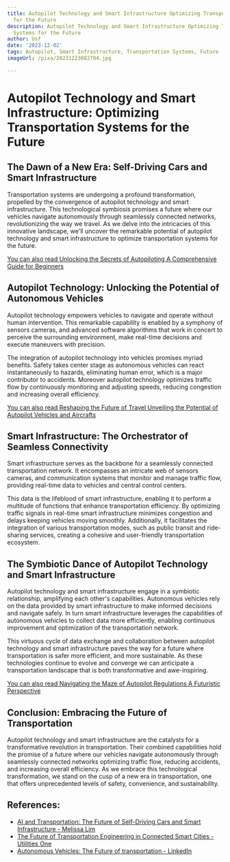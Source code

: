 ```yaml
---
title: Autopilot Technology and Smart Infrastructure Optimizing Transportation Systems
  for the Future
description: Autopilot Technology and Smart Infrastructure Optimizing Transportation
  Systems for the Future
author: Usf
date: '2023-12-02'
tags: Autopilot, Smart Infrastructure, Transportation Systems, Future
imageUrl: /pixa/20231223082704.jpg

---
```

# Autopilot Technology and Smart Infrastructure: Optimizing Transportation Systems for the Future

## The Dawn of a New Era: Self-Driving Cars and Smart Infrastructure

Transportation systems are undergoing a profound transformation, propelled  by the convergence of autopilot technology and smart infrastructure. This technological symbiosis promises a future  where our vehicles navigate  autonomously through  seamlessly connected networks, revolutionizing the  way we travel. As we delve into the intricacies of this innovative landscape, we'll uncover the remarkable potential of autopilot technology and  smart infrastructure to optimize transportation systems for the future.

[You can also read Unlocking the Secrets of Autopiloting  A Comprehensive Guide for Beginners](Unlocking%20the%20Secrets%20of%20Autopiloting%20A%20Comprehensive%20Guide%20for%20Beginners)


## Autopilot Technology: Unlocking the Potential of Autonomous Vehicles

Autopilot technology empowers vehicles  to navigate and operate without human intervention. This remarkable capability is enabled by a symphony of sensors cameras, and advanced software  algorithms that work in  concert to perceive the surrounding environment, make  real-time decisions and execute maneuvers with precision.

The integration of autopilot technology  into vehicles promises myriad benefits. Safety takes center stage  as autonomous vehicles  can react instantaneously to hazards,  eliminating human error, which is a major contributor to  accidents. Moreover autopilot technology optimizes traffic flow by continuously  monitoring and adjusting speeds, reducing congestion and increasing overall efficiency.

[You can also  read Reshaping the Future of Travel Unveiling the Potential of Autopilot Vehicles and  Aircrafts](Reshaping%20the%20Future%20of%20Travel%20Unveiling%20the%20Potential%20of%20Autopilot%20Vehicles%20and%20Aircrafts)


## Smart Infrastructure: The Orchestrator of Seamless Connectivity

Smart infrastructure serves as  the backbone for a seamlessly connected transportation  network. It encompasses  an intricate web  of sensors cameras, and  communication systems that monitor and  manage traffic flow, providing  real-time data to  vehicles and central control centers.

This data is the lifeblood  of smart infrastructure, enabling it to perform a multitude of functions that enhance transportation efficiency. By optimizing traffic signals in real-time smart infrastructure  minimizes congestion and delays  keeping vehicles moving  smoothly. Additionally, it facilitates the  integration of various transportation modes, such  as public transit and ride-sharing  services, creating a cohesive and  user-friendly transportation ecosystem.

## The Symbiotic Dance of Autopilot Technology and Smart Infrastructure

Autopilot technology and smart infrastructure  engage in  a symbiotic relationship, amplifying each other's capabilities. Autonomous vehicles rely on the data provided by smart infrastructure to make informed decisions and navigate safely. In turn  smart infrastructure leverages the capabilities of autonomous vehicles  to  collect data more efficiently, enabling continuous improvement and optimization of  the transportation network.

This virtuous  cycle of  data exchange and collaboration between autopilot technology and smart infrastructure paves the way for a future where transportation is safer more efficient, and more sustainable. As these technologies continue  to evolve and converge we can anticipate a transportation landscape that is  both transformative and awe-inspiring.

[You can also read Navigating the Maze of Autopilot Regulations A Futuristic Perspective](Navigating%20the%20Maze%20of%20Autopilot%20Regulations%20A%20Futuristic%20Perspective)


## Conclusion: Embracing the Future of Transportation

Autopilot technology and smart infrastructure are  the catalysts for a transformative revolution in  transportation. Their combined capabilities  hold the promise  of a future where our  vehicles navigate autonomously through seamlessly connected networks optimizing traffic flow, reducing accidents, and increasing overall  efficiency. As we embrace this technological transformation, we stand on the cusp of a new era in transportation, one that offers unprecedented levels of safety, convenience, and sustainability.

## References:
- [AI and Transportation: The Future of Self-Driving Cars and Smart Infrastructure - Melissa Lim](https://melissalim.medium.com/ai-and-transportation-the-future-of-self-driving-cars-and-smart-infrastructure-98cef12531d9)
- [The Future of Transportation Engineering in Connected Smart Cities - Utilities One](https://utilitiesone.com/the-future-of-transportation-engineering-in-connected-smart-cities)
- [Autonomous Vehicles: The Future of transportation - LinkedIn](https://www.linkedin.com/pulse/autonomous-vehicles-future-transportation-geeks-of-gurukul)
